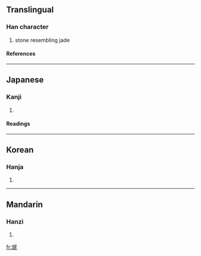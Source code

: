{{see|玟}}

==Translingual==
===Han character===
{{Han char|rn=96|rad=玉|as=05|sn=9|four=|canj=一土口女心 (MGRVP)}}
# stone resembling jade
====References====
{{Han ref|kx=0729.220|dkj=20916|dj=1141.120|hdz=21108.120|uh=73C9|ud=29641}}

----
==Japanese==
===Kanji===
{{ja-kanji|grade=|rs=玉05}}
# {{defn|Japanese}} 
====Readings====
{{ja-readings|on=[[びん]] (bin), [[みん]] (min)|kun=}}

----
==Korean==
===Hanja===
{{ko-hanja|hangeul=민|eumhun=|rv=min|mr=min|y=min}}
# {{defn|Korean}}

----
==Mandarin==
===Hanzi===
{{cmn-hanzi|pin=[[mín]] ([[min2]])|wg=min<sup>2</sup>}}
# {{defn|Mandarin}}

[[fr:珉]]